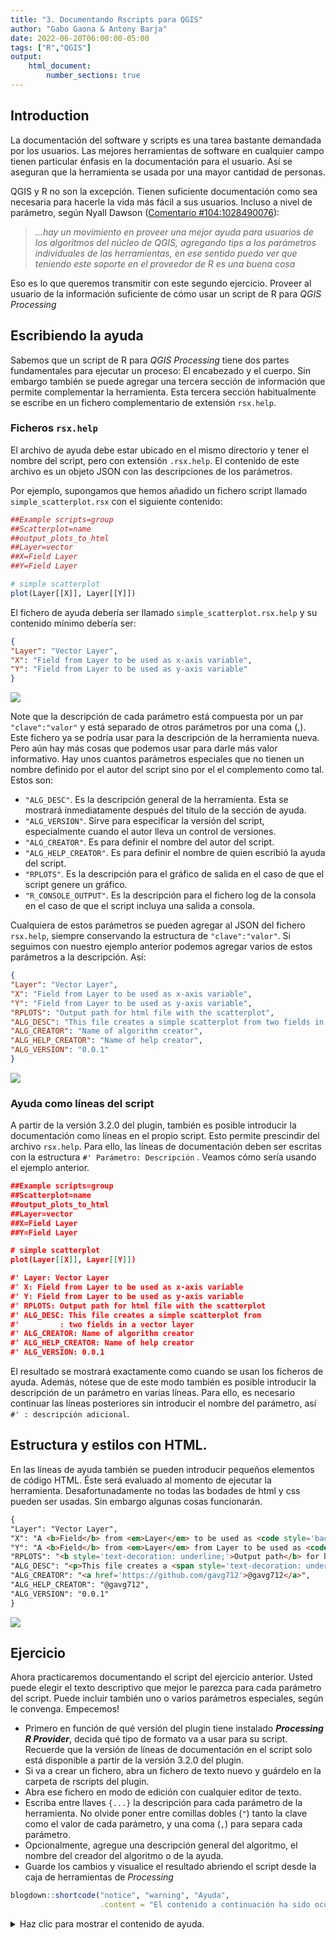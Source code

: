 ```yaml
---
title: "3. Documentando Rscripts para QGIS"
author: "Gabo Gaona & Antony Barja"
date: 2022-06-20T06:00:00-05:00
tags: ["R","QGIS"]
output: 
    html_document:
        number_sections: true
---
```


## Introduction

La documentación del software y scripts  es una tarea bastante demandada por los usuarios. Las mejores herramientas de software en cualquier campo tienen particular énfasis en la documentación para el usuario. Así se aseguran que la herramienta se usada por una mayor cantidad de personas.

QGIS y R no son la excepción. Tienen suficiente documentación como sea necesaria para hacerle la vida más fácil a sus usuarios. Incluso a nivel de parámetro, según Nyall Dawson ([Comentario #104:1028490076](https://github.com/north-road/qgis-processing-r/pull/104#issuecomment-1028490076)):

> *...hay un movimiento en proveer una mejor ayuda para usuarios de los algoritmos del núcleo de QGIS, agregando tips a los parámetros individuales de las herramientas, en ese sentido  puedo ver que teniendo este soporte en el proveedor de R es una buena cosa*

Eso es lo que queremos transmitir con este segundo ejercicio. Proveer al usuario de la información suficiente de cómo usar un script de R para *QGIS Processing*

## Escribiendo la ayuda

Sabemos que un script de R para *QGIS Processing* tiene dos partes fundamentales para ejecutar un proceso: El encabezado y el cuerpo. Sin embargo también se puede agregar una tercera sección de información que permite complementar la herramienta. Esta tercera sección habitualmente se escribe en un fichero complementario de extensión `rsx.help`.

### Ficheros `rsx.help`

El archivo de ayuda debe estar ubicado en el mismo directorio y tener el nombre del script, pero con extensión `.rsx.help`. El contenido de este archivo es un objeto JSON con las descripciones de los parámetros. 

Por ejemplo, supongamos que hemos añadido un fichero script llamado `simple_scatterplot.rsx` con el siguiente contenido:

```r
##Example scripts=group
##Scatterplot=name
##output_plots_to_html
##Layer=vector
##X=Field Layer
##Y=Field Layer

# simple scatterplot
plot(Layer[[X]], Layer[[Y]])
```

El fichero de ayuda debería ser llamado `simple_scatterplot.rsx.help` y su contenido mínimo debería ser:

```json
{
"Layer": "Vector Layer",
"X": "Field from Layer to be used as x-axis variable",
"Y": "Field from Layer to be used as y-axis variable"
}
```

![](help-section-1.png)

Note que la descripción de cada parámetro está compuesta por un par `"clave":"valor"` y está separado de otros parámetros por una coma (,). Este fichero ya se podría usar para la descripción de la herramienta nueva. Pero aún hay más cosas que podemos usar para darle más valor informativo. Hay unos cuantos parámetros especiales que no tienen un nombre definido por el autor del script sino por el el complemento como tal. Estos son:

- `"ALG_DESC"`. Es la descripción general de la herramienta. Esta se mostrará inmediatamente después del título de la sección de ayuda.
- `"ALG_VERSION"`. Sirve para especificar la versión del script, especialmente cuando el autor lleva un control de versiones.
- `"ALG_CREATOR"`. Es para definir el nombre del autor del script.
- `"ALG_HELP_CREATOR"`. Es para definir el nombre de quien escribió la ayuda del script.
- `"RPLOTS"`. Es la descripción para el gráfico de salida en el caso de que el script genere un gráfico.
- `"R_CONSOLE_OUTPUT"`. Es la descripción para el fichero log de la consola en el caso de que el script incluya una salida a consola.

Cualquiera de estos parámetros se pueden agregar al JSON del fichero `rsx.help`, siempre conservando la estructura de `"clave":"valor"`. Si seguimos con nuestro ejemplo anterior podemos agregar varios de estos parámetros a la descripción. Así:

```json
{
"Layer": "Vector Layer",
"X": "Field from Layer to be used as x-axis variable",
"Y": "Field from Layer to be used as y-axis variable",
"RPLOTS": "Output path for html file with the scatterplot",
"ALG_DESC": "This file creates a simple scatterplot from two fields in a vector layer",
"ALG_CREATOR": "Name of algorithm creator",
"ALG_HELP_CREATOR": "Name of help creator",
"ALG_VERSION": "0.0.1"
}
```

![](help-section-2.png)

### Ayuda como líneas del script

A partir de la versión 3.2.0 del plugin, también es posible introducir la documentación como líneas en el propio script. Esto permite prescindir del archivo `rsx.help`. Para ello, las líneas de documentación deben ser escritas con la estructura `#' Parámetro: Descripción` . Veamos cómo sería usando el ejemplo anterior. 


```json
##Example scripts=group
##Scatterplot=name
##output_plots_to_html
##Layer=vector
##X=Field Layer
##Y=Field Layer

# simple scatterplot
plot(Layer[[X]], Layer[[Y]])

#' Layer: Vector Layer
#' X: Field from Layer to be used as x-axis variable
#' Y: Field from Layer to be used as y-axis variable
#' RPLOTS: Output path for html file with the scatterplot
#' ALG_DESC: This file creates a simple scatterplot from 
#'         : two fields in a vector layer
#' ALG_CREATOR: Name of algorithm creator
#' ALG_HELP_CREATOR: Name of help creator
#' ALG_VERSION: 0.0.1
```

El resultado se mostrará exactamente como cuando se usan los ficheros de ayuda. Además, nótese que de este modo también es posible introducir la descripción de un parámetro en varias líneas. Para ello, es necesario continuar las líneas posteriores sin introducir el nombre del parámetro, así `#' : descripción adicional`.

## Estructura y estilos con HTML.

En las líneas de ayuda también se pueden introducir pequeños elementos de código HTML. Éste será evaluado al momento de ejecutar la herramienta. Desafortunadamente no todas las bodades de html y css pueden ser usadas. Sin embargo algunas cosas funcionarán.

```html
{
"Layer": "Vector Layer",
"X": "A <b>Field</b> from <em>Layer</em> to be used as <code style='background-color: yellow;'>x-axis</code> variable",
"Y": "A <b>Field</b> from <em>Layer</em> from Layer to be used as <code style='background-color: yellow;'>y-axis</code> variable",
"RPLOTS": "<b style='text-decoration: underline;'>Output path</b> for html file with the scatterplot",
"ALG_DESC": "<p>This file creates a <span style='text-decoration: underline;'>simple scatterplot</span> from two fields in a vector layer</p><p>Github repository: <a href='https://github.com/gavg712/taller-r-scripts-for-qgis'>Taller UseR!2022 repo</a>",
"ALG_CREATOR": "<a href='https://github.com/gavg712'>@gavg712</a>",
"ALG_HELP_CREATOR": "@gavg712",
"ALG_VERSION": "0.0.1"
}
```

![](help-section-3.png)

## Ejercicio

Ahora practicaremos documentando el script del ejercicio anterior. Usted puede elegir el texto descriptivo que mejor le parezca para cada parámetro del script. Puede incluir también uno o varios parámetros especiales, según le convenga. Empecemos!

- Primero en función de qué versión del plugin tiene instalado **_Processing R Provider_**, decida qué tipo de formato va a usar para su script. Recuerde que la versión de líneas de documentación en el script solo está disponible a partir de la versión 3.2.0 del plugin.
- Si va a crear un fichero, abra un fichero de texto nuevo y guárdelo en la carpeta de rscripts del plugin.
- Abra ese fichero en modo de edición con cualquier editor de texto.
- Escriba entre llaves `{...}` la descripción para cada parámetro de la herramienta. No olvide poner entre comillas dobles (`"`) tanto la clave como el valor de cada parámetro, y una coma (`,`) para separa cada parámetro.
- Opcionalmente, agregue una descripción general del algoritmo, el nombre del creador del algoritmo o de la ayuda.
- Guarde los cambios y visualice el resultado abriendo el script desde la caja de herramientas de _Processing_

```r
blogdown::shortcode("notice", "warning", "Ayuda", 
                    .content = "El contenido a continuación ha sido ocultado intencionalmente. Despliégalo solo si sientes que no puedes realizar el ejercicio por tu cuenta.")
```

<details style="margin-bottom:10px;">
<summary>
Haz clic para mostrar el contenido de ayuda.
</summary>

- Opción 1. Guardar un fichero `rsx.help` en la misma ubicación de los rscripts de processing, con el contenido:

    ```json
    {
    "Capa": "Una capa vectorial que contenga la variable a graficar",
    "Campo": "Un campo de la capa de entrada. Este será la <em>variable</em> a graficar",
    "Transform": "Opcional. Se puede elegir un método de transformación de la variable.",
    "ALG_DESC": "Esta herramienta permite crear un gráfico que combina un violín y un boxplot, usando <code style='color: #dfdfdf;background-color: #2e393d;'>ggplot2</code>",
    "ALG_CREATOR": "<Nombre del creador>",
    "ALG_HELP_CREATOR": "Instructores",
    "ALG_VERSION": "0.0.1"
    }
    ```

- Opción 2. Escribir la documentación en el mismo script (solo a partir de la versión 3.2.0 del plugin).

    ``` html
    #' Capa: Una capa vectorial que contenga la variable a graficar
    #' Campo: Un campo de la capa de entrada. Este será la <em>variable</em> a graficar
    #' Transform: Opcional. Se puede elegir un método de transformación de la variable.
    #' ALG_DESC: Esta herramienta permite crear un gráfico que combina un violín y un boxplot,
    #' :usando <code style="padding:2px;color: #dfdfdf;background-color: #2e393d;">ggplot2</code>
    #' ALG_CREATOR: <Nombre del creador>
    #' ALG_HELP_CREATOR: Instructores
    #' ALG_VERSION: 0.0.1
    
    ##Taller UseR!2022=group
    ##violinandboxplot=name
    ##Gráfico de violin y boxplot=display_name
    ##Capa=vector
    ##Campo=Field Capa
    ##Transform=optional enum boxcox;exp;log;log10;log1p;log2;logit;probability;probit;pseudo_log;reciprocal;reverse;sqrt
    ##output_plots_to_html
    
    library(ggplot2)
    ... < RESTO DEL CUERPO >
    
    ```

</details>

